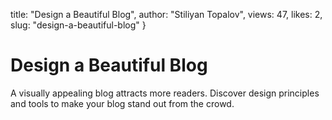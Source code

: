   title: "Design a Beautiful Blog",
  author: "Stiliyan Topalov",
  views: 47,
  likes: 2,
  slug: "design-a-beautiful-blog"
}

# Design a Beautiful Blog

A visually appealing blog attracts more readers. Discover design principles and tools to make your blog stand out from the crowd.
